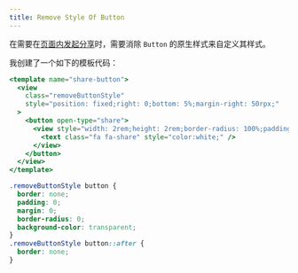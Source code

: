 ```yaml
---
title: Remove Style Of Button
---
```


在需要在[页面内发起分享](/docs/front-end/wechat-mini-program/api/share)时，需要消除 `Button` 的原生样式来自定义其样式。

我创建了一个如下的模板代码：

```jsx {3,6} title="shareButton.js" showLineNumbers
<template name="share-button">
  <view
    class="removeButtonStyle"
    style="position: fixed;right: 0;bottom: 5%;margin-right: 50rpx;"
  >
    <button open-type="share">
      <view style="width: 2rem;height: 2rem;border-radius: 100%;padding: 4px;background-color: {{mainColor?mainColor:'darkgrey'}};box-shadow: inset 0 0 3px white;display: flex;align-items: center;justify-content: center;">
        <text class="fa fa-share" style="color:white;" />
      </view>
    </button>
  </view>
</template>
```

```css title="shareButton.wxss"
.removeButtonStyle button {
  border: none;
  padding: 0;
  margin: 0;
  border-radius: 0;
  background-color: transparent;
}
.removeButtonStyle button::after {
  border: none;
}
```
